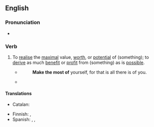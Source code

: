==English==

===Pronunciation===
* {{audio|en|En-au-make the most of.ogg|Audio (AU)}}

===Verb===
{{en-verb|make<,,made> the most of}}

# {{lb|en|idiomatic|transitive}} To [[realise]] the [[maximal]] value, [[worth]], or [[potential]] of (something); to [[derive]] as much [[benefit]] or [[profit]] from (something) as is [[possible]].
#* {{RQ:Emerson Essays}}
#*: '''Make the most of''' yourself, for that is all there is of you.
#* {{quote-journal
|en
|date=Jan. 25, 2011
|author=Les Roopanarine
|title=Wigan 1 - 2 Aston Villa
|work=BBC
|url=http://news.bbc.co.uk/sport2/hi/football/eng_prem/9369947.stm
|page=
|passage=But with the home side likewise unable to '''make the most of''' a period of first-half ascendancy, Villa were swift to make amends on the restart.}}

====Translations====
{{trans-top|realise the maximal value, worth, or potential of}}
* Catalan: {{t+|ca|aprofitar}}
{{trans-mid}}
* Finnish: {{t|fi|ottaa kaikki irti}}, {{t+|fi|hyödyntää}}
* Spanish: {{t+|es|aprovechar}}, {{t|es|sacar provecho}}, {{t|es|sacar partido}}
{{trans-bottom}}